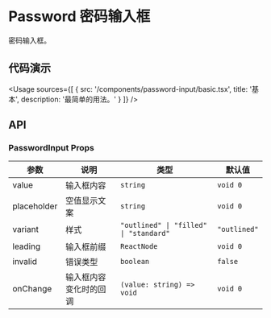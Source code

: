 
# Password 密码输入框

密码输入框。

## 代码演示

<Usage
  sources={[
    {
      src: '/components/password-input/basic.tsx',
      title: '基本',
      description: '最简单的用法。'
    }
  ]}
/>

## API

### PasswordInput Props

| 参数        | 说明                   | 类型                                   | 默认值       |
| ----------- | ---------------------- | -------------------------------------- | ------------ |
| value       | 输入框内容             | `string`                               | `void 0`     |
| placeholder | 空值显示文案           | `string`                               | `void 0`     |
| variant     | 样式                   | `"outlined" \| "filled" \| "standard"` | `"outlined"` |
| leading     | 输入框前缀             | `ReactNode`                            | `void 0`     |
| invalid     | 错误类型               | `boolean`                              | `false`      |
| onChange    | 输入框内容变化时的回调 | `(value: string) => void`              | `void 0`     |
